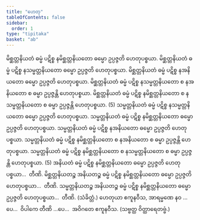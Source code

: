 ```yaml
---
title: "ဟေတု"
tableOfContents: false
sidebar:
  order: 1
type: "tipitaka"
basket: "ab"
---
```



<DynamicBreadcrumb />

<Division number="43">

<Paragraph number="115">
မိစ္ဆတ္တနိယတံ ဓမ္မံ ပဋိစ္စ နမိစ္ဆတ္တနိယတော ဓမ္မော ဥပ္ပဇ္ဇတိ ဟေတုပစ္စယာ. မိစ္ဆတ္တနိယတံ ဓမ္မံ ပဋိစ္စ နသမ္မတ္တနိယတော ဓမ္မော ဥပ္ပဇ္ဇတိ ဟေတုပစ္စယာ. မိစ္ဆတ္တနိယတံ ဓမ္မံ ပဋိစ္စ နအနိယတော ဓမ္မော ဥပ္ပဇ္ဇတိ ဟေတုပစ္စယာ. မိစ္ဆတ္တနိယတံ ဓမ္မံ ပဋိစ္စ နသမ္မတ္တနိယတော စ နအနိယတော စ ဓမ္မာ ဥပ္ပဇ္ဇန္တိ ဟေတုပစ္စယာ. မိစ္ဆတ္တနိယတံ ဓမ္မံ ပဋိစ္စ နမိစ္ဆတ္တနိယတော စ နသမ္မတ္တနိယတော စ ဓမ္မာ ဥပ္ပဇ္ဇန္တိ ဟေတုပစ္စယာ. (5)
</Paragraph>

<Paragraph number="116">
သမ္မတ္တနိယတံ ဓမ္မံ ပဋိစ္စ နသမ္မတ္တနိယတော ဓမ္မော ဥပ္ပဇ္ဇတိ ဟေတုပစ္စယာ. သမ္မတ္တနိယတံ ဓမ္မံ ပဋိစ္စ နမိစ္ဆတ္တနိယတော ဓမ္မော ဥပ္ပဇ္ဇတိ ဟေတုပစ္စယာ. သမ္မတ္တနိယတံ ဓမ္မံ ပဋိစ္စ နအနိယတော ဓမ္မော ဥပ္ပဇ္ဇတိ ဟေတုပစ္စယာ. သမ္မတ္တနိယတံ ဓမ္မံ ပဋိစ္စ နမိစ္ဆတ္တနိယတော စ နအနိယတော စ ဓမ္မာ ဥပ္ပဇ္ဇန္တိ ဟေတုပစ္စယာ. သမ္မတ္တနိယတံ ဓမ္မံ ပဋိစ္စ နမိစ္ဆတ္တနိယတော စ နသမ္မတ္တနိယတော စ ဓမ္မာ ဥပ္ပဇ္ဇန္တိ ဟေတုပစ္စယာ. (5)
</Paragraph>

<Paragraph number="117">
အနိယတံ ဓမ္မံ ပဋိစ္စ နမိစ္ဆတ္တနိယတော ဓမ္မော ဥပ္ပဇ္ဇတိ ဟေတုပစ္စယာ…  တီဏိ.
</Paragraph>

<Paragraph number="118">
မိစ္ဆတ္တနိယတဉ္စ အနိယတဉ္စ ဓမ္မံ ပဋိစ္စ နမိစ္ဆတ္တနိယတော ဓမ္မော ဥပ္ပဇ္ဇတိ ဟေတုပစ္စယာ…  တီဏိ.
</Paragraph>

<Paragraph number="119">
သမ္မတ္တနိယတဉ္စ အနိယတဉ္စ ဓမ္မံ ပဋိစ္စ နမိစ္ဆတ္တနိယတော ဓမ္မော ဥပ္ပဇ္ဇတိ ဟေတုပစ္စယာ…  တီဏိ. (သံခိတ္တံ.)
</Paragraph>

<Paragraph number="120">
ဟေတုယာ ဧကူနဝီသ, အာရမ္မဏေ နဝ …ပေ…  ဝိပါကေ တီဏိ …ပေ…  အဝိဂတေ ဧကူနဝီသ. (သဗ္ဗတ္ထ ဝိတ္ထာရေတဗ္ဗံ.)
</Paragraph>
</Division>